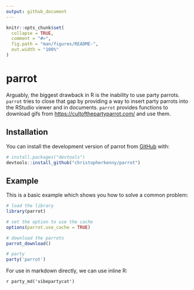 ```yaml
---
output: github_document
---
```


<!-- README.md is generated from README.Rmd. Please edit that file -->

```r
knitr::opts_chunk$set(
  collapse = TRUE,
  comment = "#>",
  fig.path = "man/figures/README-",
  out.width = "100%"
)
```

# parrot

<!-- badges: start -->
<!-- badges: end -->

Arguably, the biggest drawback in R is the inability to use party parrots.
`parrot` tries to close that gap by providing a way to insert party parrots into the RStudio viewer and in documents.
`parrot` provides functions to download gifs from <https://cultofthepartyparrot.com/> and use them.

## Installation

You can install the development version of parrot from [GitHub](https://github.com/) with:

``` r
# install.packages("devtools")
devtools::install_github("christopherkenny/parrot")
```

## Example

This is a basic example which shows you how to solve a common problem:

```r
# load the library
library(parrot)

# set the option to use the cache
options(parrot.use_cache = TRUE)

# download the parrots
parrot_download()

# party
party('parrot')
```

For use in markdown directly, we can use inline R:

`r party_md('vibepartycat')`


